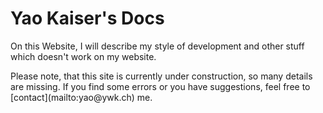 
# Yao Kaiser's Docs

On this Website, I will describe my style of development and other stuff which doesn't work on my website. 


<Callout>
  Please note, that this site is currently under construction, so many details are missing. If you find some errors or you have suggestions, feel free to [contact](mailto:yao@ywk.ch) me.
</Callout>

